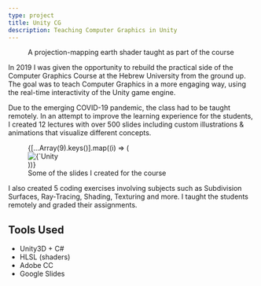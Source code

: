 ```yaml
---
type: project
title: Unity CG
description: Teaching Computer Graphics in Unity
---
```



<figure>
  <Earth />
  <figcaption>
    <span>A projection-mapping earth shader taught as part of the course</span>
  </figcaption>
</figure>

In 2019 I was given the opportunity to rebuild the practical side of the
Computer Graphics Course at the Hebrew University from the ground up. The goal
was to teach Computer Graphics in a more engaging way, using the real-time
interactivity of the Unity game engine.

Due to the emerging COVID-19 pandemic, the class had to be taught remotely. In
an attempt to improve the learning experience for the students, I created 12
lectures with over 500 slides including custom illustrations & animations that
visualize different concepts.

<figure>
  <Slider Infinite={true} speed={250} autoplay autoplaySpeed={5000}>
    {[...Array(9).keys()].map((i) => (
      <div key={i}>
        <img
          src={`/projects/unity-cg/slide${i + 1}.png`}
          alt={`Unity CG Slide ${i + 1}`}
          style={{ width: "100%" }}
        />
      </div>
    ))}
  </Slider>
  <figcaption>Some of the slides I created for the course</figcaption>
</figure>

I also created 5 coding exercises involving subjects such as Subdivision
Surfaces, Ray-Tracing, Shading, Texturing and more. I taught the students
remotely and graded their assignments.

## Tools Used

- Unity3D + C#
- HLSL (shaders)
- Adobe CC
- Google Slides
